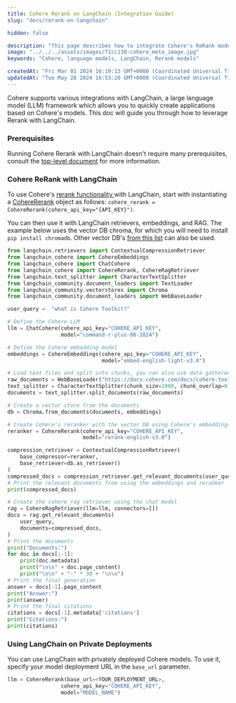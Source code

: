 ```yaml
---
title: Cohere Rerank on LangChain (Integration Guide)
slug: "docs/rerank-on-langchain"

hidden: false

description: "This page describes how to integrate Cohere's ReRank models with LangChain."
image: "../../../assets/images/f1cc130-cohere_meta_image.jpg"  
keywords: "Cohere, language models, LangChain, Rerank models"

createdAt: "Fri Mar 01 2024 16:19:13 GMT+0000 (Coordinated Universal Time)"
updatedAt: "Tue May 28 2024 16:53:20 GMT+0000 (Coordinated Universal Time)"
---
```

Cohere supports various integrations with LangChain, a large language model (LLM) framework which allows you to quickly create applications based on Cohere's models. This doc will guide you through how to leverage Rerank with LangChain. 

### Prerequisites

Running Cohere Rerank with LangChain doesn't require many prerequisites, consult the [top-level document](/docs/cohere-and-langchain) for more information.

### Cohere ReRank with LangChain

To use Cohere's [rerank functionality ](/docs/reranking) with LangChain, start with instantiating a [CohereRerank](https://github.com/langchain-ai/langchain/blob/master/libs/langchain/langchain/retrievers/document_compressors/cohere_rerank.py) object as follows: `cohere_rerank = CohereRerank(cohere_api_key="{API_KEY}")`.

You can then use it with LangChain retrievers, embeddings, and RAG. The example below uses the vector DB chroma, for which you will need to install `pip install chromadb`. Other vector DB's [from this list](https://python.langchain.com/docs/integrations/vectorstores) can also be used.

```python PYTHON
from langchain.retrievers import ContextualCompressionRetriever
from langchain_cohere import CohereEmbeddings
from langchain_cohere import ChatCohere
from langchain_cohere import CohereRerank, CohereRagRetriever
from langchain.text_splitter import CharacterTextSplitter
from langchain_community.document_loaders import TextLoader
from langchain_community.vectorstores import Chroma
from langchain_community.document_loaders import WebBaseLoader

user_query =  "what is Cohere Toolkit?"

# Define the Cohere LLM
llm = ChatCohere(cohere_api_key="COHERE_API_KEY",              
                 model="command-r-plus-08-2024")

# Define the Cohere embedding model
embeddings = CohereEmbeddings(cohere_api_key="COHERE_API_KEY",
                              model="embed-english-light-v3.0")

# Load text files and split into chunks, you can also use data gathered elsewhere in your application
raw_documents = WebBaseLoader("https://docs.cohere.com/docs/cohere-toolkit").load()
text_splitter = CharacterTextSplitter(chunk_size=1000, chunk_overlap=0)
documents = text_splitter.split_documents(raw_documents)

# Create a vector store from the documents
db = Chroma.from_documents(documents, embeddings)

# Create Cohere's reranker with the vector DB using Cohere's embeddings as the base retriever
reranker = CohereRerank(cohere_api_key="COHERE_API_KEY", 
                        model="rerank-english-v3.0")

compression_retriever = ContextualCompressionRetriever(
    base_compressor=reranker,
    base_retriever=db.as_retriever()
)
compressed_docs = compression_retriever.get_relevant_documents(user_query)
# Print the relevant documents from using the embeddings and reranker
print(compressed_docs)

# Create the cohere rag retriever using the chat model
rag = CohereRagRetriever(llm=llm, connectors=[])
docs = rag.get_relevant_documents(
    user_query,
    documents=compressed_docs,
)
# Print the documents
print("Documents:")
for doc in docs[:-1]:
    print(doc.metadata)
    print("\n\n" + doc.page_content)
    print("\n\n" + "-" * 30 + "\n\n")
# Print the final generation
answer = docs[-1].page_content
print("Answer:")
print(answer)
# Print the final citations
citations = docs[-1].metadata['citations']
print("Citations:")
print(citations)
```

### Using LangChain on Private Deployments

You can use LangChain with privately deployed Cohere models. To use it, specify your model deployment URL in the `base_url` parameter.

```python PYTHON
llm = CohereRerank(base_url=<YOUR_DEPLOYMENT_URL>,
                 cohere_api_key="COHERE_API_KEY",              
                 model="MODEL_NAME")
```